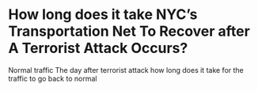 # How long does it take NYC's Transportation Net To Recover after A Terrorist Attack Occurs? {#chapter3}

Normal traffic
The day after terrorist attack
how long does it take for the traffic to go back to normal